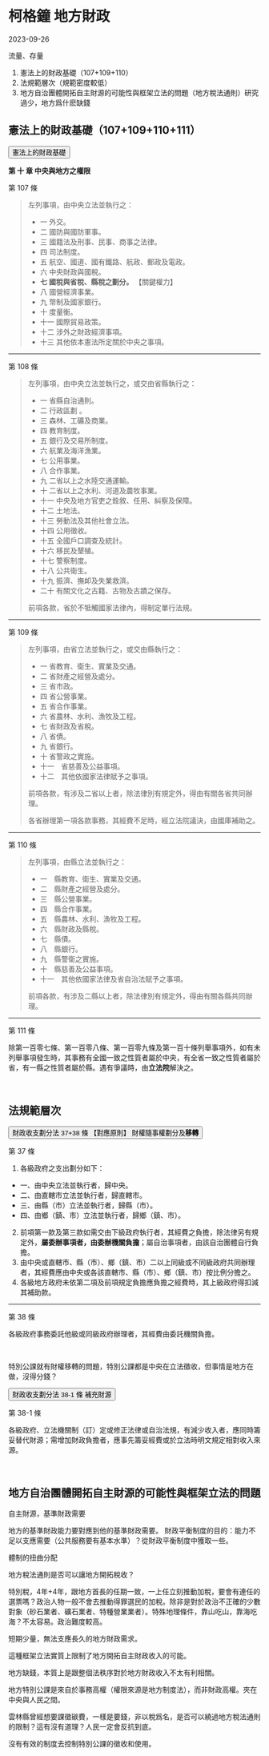 # 柯格鐘 地方財政

2023-09-26

流量、存量


1. 憲法上的財政基礎（107+109+110）
2. 法規範層次（規範密度較低）
3. 地方自治團體開拓自主財源的可能性與框架立法的問題（地方稅法通則）研究過少，地方爲什麽缺錢

## 憲法上的財政基礎（107+109+110+111）

<button type="button" class="collapsible">憲法上的財政基礎</button>
<div class="content">
  <p>

**第 十 章 中央與地方之權限**

第 107 條

> 左列事項，由中央立法並執行之：
> 
> - 一 外交。
> - 二 國防與國防軍事。
> - 三 國籍法及刑事、民事、商事之法律。
> - 四 司法制度。
> - 五 航空、國道、國有鐵路、航政、郵政及電政。
> - 六 中央財政與國稅。
> - **七 國稅與省稅、縣稅之劃分。** 【關鍵權力】
> - 八 國營經濟事業。
> - 九 幣制及國家銀行。
> - 十 度量衡。
> - 十一 國際貿易政策。
> - 十二 涉外之財政經濟事項。
> - 十三 其他依本憲法所定關於中央之事項。

---

第 108 條

> 左列事項，由中央立法並執行之，或交由省縣執行之：
> 
> - 一 省縣自治通則。
> - 二 行政區劃 。
> - 三 森林、工礦及商業。
> - 四 教育制度。
> - 五 銀行及交易所制度。
> - 六 航業及海洋漁業。
> - 七 公用事業。
> - 八 合作事業。
> - 九 二省以上之水陸交通運輸。
> - 十 二省以上之水利、河道及農牧事業。
> - 十一 中央及地方官吏之銓敘、任用、糾察及保障。
> - 十二 土地法。
> - 十三 勞動法及其他社會立法。
> - 十四 公用徵收。
> - 十五 全國戶口調查及統計。
> - 十六 移民及墾殖。
> - 十七 警察制度。
> - 十八 公共衛生。
> - 十九 振濟、撫卹及失業救濟。
> - 二十 有關文化之古籍、古物及古蹟之保存。
> 
> 前項各款，省於不牴觸國家法律內，得制定單行法規。

---

第 109 條

> 左列事項，由省立法並執行之，或交由縣執行之：
> 
> - 一 省教育、衛生、實業及交通。
> - 二 省財產之經營及處分。
> - 三 省市政。
> - 四 省公營事業。
> - 五 省合作事業。
> - 六 省農林、水利、漁牧及工程。
> - 七 省財政及省稅。
> - 八 省債。
> - 九 省銀行。
> - 十 省警政之實施。
> - 十一　省慈善及公益事項。
> - 十二　其他依國家法律賦予之事項。
> 
> 前項各款，有涉及二省以上者，除法律別有規定外，得由有關各省共同辦理。
> 
> 各省辦理第一項各款事務，其經費不足時，經立法院議決，由國庫補助之。

---

第 110 條

> 左列事項，由縣立法並執行之：
> 
> - 一　縣教育、衛生、實業及交通。
> - 二　縣財產之經營及處分。
> - 三　縣公營事業。
> - 四　縣合作事業。
> - 五　縣農林、水利、漁牧及工程。
> - 六　縣財政及縣稅。
> - 七　縣債。
> - 八　縣銀行。
> - 九　縣警衛之實施。
> - 十　縣慈善及公益事項。
> - 十一　其他依國家法律及省自治法賦予之事項。
> 
> 前項各款，有涉及二縣以上者，除法律別有規定外，得由有關各縣共同辦理。 

---

第 111 條

除第一百零七條、第一百零八條、第一百零九條及第一百十條列舉事項外，如有未列舉事項發生時，其事務有全國一致之性質者屬於中央，有全省一致之性質者屬於省，有一縣之性質者屬於縣。遇有爭議時，由**立法院**解決之。  
</p>
</div>
<br>

## 法規範層次

<button type="button" class="collapsible">財政收支劃分法 37+38 條 【對應原則】 財權隨事權劃分及**移轉**</button>
<div class="content">
  <p>

第 37 條

1. 各級政府之支出劃分如下：

- 一、由中央立法並執行者，歸中央。
- 二、由直轄市立法並執行者，歸直轄市。
- 三、由縣（市）立法並執行者，歸縣（市）。
- 四、由鄉（鎮、市）立法並執行者，歸鄉（鎮、市）。
2. 前項第一款及第三款如需交由下級政府執行者，其經費之負擔，除法律另有規定外，**屬委辦事項者，由委辦機關負擔**；屬自治事項者，由該自治團體自行負擔。
3. 由中央或直轄市、縣（市）、鄉（鎮、市）二以上同級或不同級政府共同辦理者，其經費應由中央或各該直轄市、縣（市）、鄉（鎮、市）按比例分擔之。
4. 各級地方政府未依第二項及前項規定負擔應負擔之經費時，其上級政府得扣減其補助款。

---

第 38 條

各級政府事務委託他級或同級政府辦理者，其經費由委託機關負擔。
</p>
</div>
<br>

特別公課就有財權移轉的問題，特別公課都是中央在立法徵收，但事情是地方在做，沒得分錢？


<button type="button" class="collapsible">財政收支劃分法 38-1 條 補充財源</button>
<div class="content">
  <p>

第 38-1 條

各級政府、立法機關制（訂）定或修正法律或自治法規，有減少收入者，應同時籌妥替代財源；需增加財政負擔者，應事先籌妥經費或於立法時明文規定相對收入來源。

</p>
</div>
<br>


## 地方自治團體開拓自主財源的可能性與框架立法的問題

自主財源，基準財政需要

地方的基準財政能力要對應到他的基準財政需要。
財政平衡制度的目的：能力不足以支應需要（公共服務要有基本水準）？從財政平衡制度中獲取一些。

體制的扭曲分配

地方稅法通則是否可以讓地方開拓稅收？

特別稅，4年+4年，跟地方首長的任期一致，一上任立刻推動加稅，要會有連任的選票嗎？政治人物一般不會去推動得罪選民的加稅。除非是對於政治不正確的少數對象（砂石業者、礦石業者、特種營業業者）。特殊地理條件，靠山吃山，靠海吃海？不太容易。政治難度較高。

短期少量，無法支應長久的地方財政需求。

這種框架立法實質上限制了地方開拓自主財政收入的可能。

地方缺錢，本質上是跟整個法秩序對於地方財政收入不太有利相關。


地方特別公課是來自於事務高權（權限來源是地方制度法），而非財政高權。夾在中央與人民之間。

雲林縣曾經想要課徵碳費，一樣是要錢，非以稅爲名，是否可以繞過地方稅法通則的限制？這有沒有道理？人民一定會反抗到底。


沒有有效的制度去控制特別公課的徵收和使用。